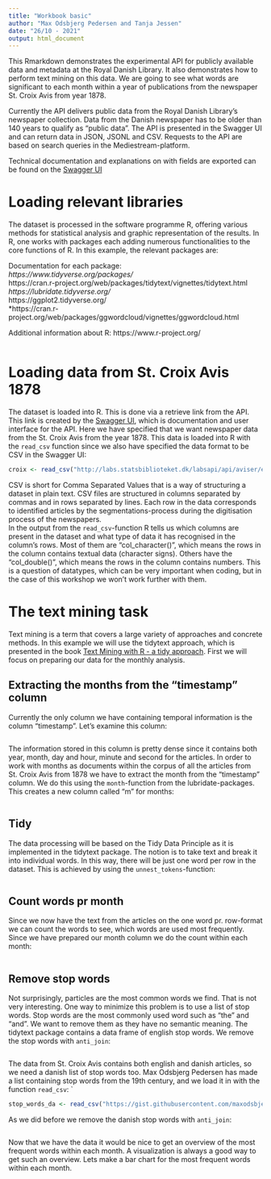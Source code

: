 ```yaml
---
title: "Workbook basic"
author: "Max Odsbjerg Pedersen and Tanja Jessen"
date: "26/10 - 2021"
output: html_document
---
```


This Rmarkdown demonstrates the experimental API for publicly available data and metadata at the Royal Danish Library. It also demonstrates how to perform text mining on this data. We are going to see what words are significant to each month within a year of publications from the newspaper St. Croix Avis from year 1878. 

Currently the API delivers public data from the Royal Danish Library's newspaper collection. Data from the Danish newspaper has to be older than 140 years to qualify as "public data". The API is presented in the Swagger UI and can return data in JSON, JSONL and CSV. Requests to the API are based on search queries in the Mediestream-platform. 

Technical documentation and explanations on with fields are exported can be found on the [Swagger UI](http://labs.statsbiblioteket.dk/labsapi/api//api-docs?url=/labsapi/api/openapi.yaml)

# Loading relevant libraries

The dataset is processed in the software programme R, offering various methods for statistical analysis and graphic representation of the results. In R, one works with packages each adding numerous functionalities to the core functions of R. In this example, the relevant packages are:

Documentation for each package: <br>
*https://www.tidyverse.org/packages/ <br>
*https://cran.r-project.org/web/packages/tidytext/vignettes/tidytext.html <br>
*https://lubridate.tidyverse.org/ <br>
*https://ggplot2.tidyverse.org/ <br>
*https://cran.r-project.org/web/packages/ggwordcloud/vignettes/ggwordcloud.html<br>

Additional information about R: 
https://www.r-project.org/

```r

```
# Loading data from St. Croix Avis 1878

The dataset is loaded into R. This is done via a retrieve link from the API. This link is created by the [Swagger UI](http://labs.statsbiblioteket.dk/labsapi/api//api-docs?url=/labsapi/api/openapi.yaml), which is documentation and user interface for the API. Here we have specified that we want newspaper data from the St. Croix Avis from the year 1878. This data is loaded into R with the `read_csv` function since we also have specified the data format to be CSV in the Swagger UI: 

```r
croix <- read_csv("http://labs.statsbiblioteket.dk/labsapi/api/aviser/export/fields?query=py%3A1878%20AND%20familyId%3Astcroixavisdvi&fields=link&fields=recordID&fields=timestamp&fields=pwa&fields=cer&fields=fulltext_org&fields=pageUUID&fields=editionUUID&fields=titleUUID&fields=editionId&fields=familyId&fields=newspaper_page&fields=newspaper_edition&fields=lplace&fields=location_name&fields=location_coordinates&max=5000&structure=header&structure=content&format=CSV")
```
CSV is short for Comma Separated Values that is a way of structuring a dataset in plain text. CSV files are structured in columns separated by commas and in rows separated by lines. Each row in the data corresponds to identified articles by the segmentations-process during the digitisation process of the newspapers.  
In the output from the `read_csv`-function R tells us which columns are present in the dataset and what type of data it has recognised in the column's rows. Most of them are "col_character()", which means the rows in the column contains textual data (character signs). Others have the "col_double()", which means the rows in the column contains numbers. This is a question of datatypes, which can be very important when coding, but in the case of this workshop we won't work further with them.

# The text mining task
Text mining is a term that covers a large variety of approaches and concrete methods. In this example we will use the tidytext approach, which is presented in the book [Text Mining with R - a tidy approach](https://www.tidytextmining.com). 
First we will focus on preparing our data for the monthly analysis. 

## Extracting the months from the "timestamp" column
Currently the only column we have containing temporal information is the column "timestamp". Let's examine this column:
```r

```
The information stored in this column is pretty dense since it contains both year, month, day and hour, minute and second for the articles. In order to work with months as documents within the corpus of all the articles from St. Croix Avis from 1878 we have to extract the month from the "timestamp" column. We do this using the `month`-function from the lubridate-packages. This creates a new column called "m" for months:
```r

```

## Tidy
The data processing will be based on the Tidy Data Principle as it is implemented in the tidytext package. The notion is to take text and break it into individual words. In this way, there will be just one word per row in the dataset. This is achieved by using the `unnest_tokens`-function:

```r


```

## Count words pr month
Since we now have the text from the articles on the one word pr. row-format we can count the words to see, which words are used most frequently. Since we have prepared our month column we do the count within each month: 
```r


```

## Remove stop words
Not surprisingly, particles are the most common words we find. That is not very interesting. One way to minimize this problem is to use a list of stop words. Stop words are the most commonly used word such as "the" and "and". We want to remove them as they have no semantic meaning. The tidytext package contains a data frame of english stop words. We remove the stop words with `anti_join`:

```r

```

The data from St. Croix Avis contains both english and danish articles, so we need a danish list of stop words too. Max Odsbjerg Pedersen has made a list containing stop words from the 19th century, and we load it in with the function `read_csv`:
`
```r
stop_words_da <- read_csv("https://gist.githubusercontent.com/maxodsbjerg/4d1e3b1081ebba53a8d2c3aae2a1a070/raw/b53272e7deaa9ece78991c838b4857b6abefb2ce/stopord_18.csv")
```

As we did before we remove the danish stop words with `anti_join`:
```r

```


Now that we have the data it would be nice to get an overview of the most frequent words within each month. A visualization is always a good way to get such an overview.
Lets make a bar chart for the most frequent words within each month. 

```r

```




